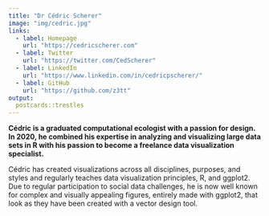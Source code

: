 ```yaml
---
title: "Dr Cédric Scherer"
image: "img/cedric.jpg"
links:
  - label: Homepage
    url: "https://cedricscherer.com"
  - label: Twitter
    url: "https://twitter.com/CedScherer"
  - label: LinkedIn
    url: "https://www.linkedin.com/in/cedricpscherer/"
  - label: GitHub
    url: "https://github.com/z3tt"
output:
  postcards::trestles
---
```

 
**Cédric is a graduated computational ecologist with a passion for design. In 2020, he combined his expertise in analyzing and visualizing large data sets in R with his passion to become a freelance data visualization specialist.**

Cédric has created visualizations across all disciplines, purposes, and styles and regularly teaches data visualization principles, R, and ggplot2. Due to regular participation to social data challenges, he is now well known for complex and visually appealing figures, entirely made with ggplot2, that look as they have been created with a vector design tool.
